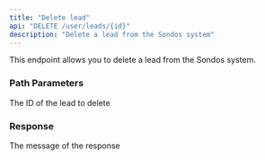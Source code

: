 ```yaml
---
title: "Delete lead"
api: "DELETE /user/leads/{id}"
description: "Delete a lead from the Sondos system"
---
```


This endpoint allows you to delete a lead from the Sondos system.

### Path Parameters

<ParamField path="id" type="integer" required>
  The ID of the lead to delete
</ParamField>

### Response

<ResponseField name="message" type="string">
  The message of the response
</ResponseField>